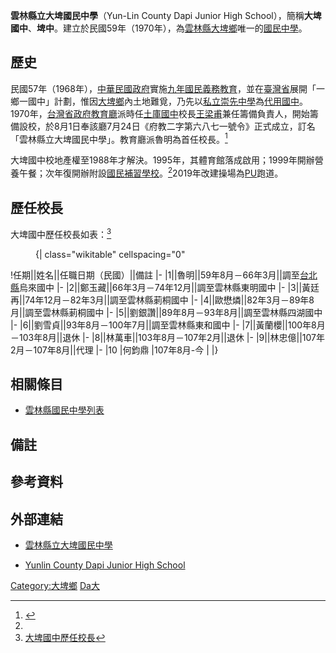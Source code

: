 {{Infobox School
| name = 雲林縣大埤國民中學
| latin_name = Yun-Lin County Dapi Junior High School
| other_name = 大埤國中、埤中
| image = 
| motto = 
| established = 1970年
| type = 縣立[[國民中學|國民中學]]
| district = {{TWN}}[[雲林縣|雲林縣]][[大埤鄉|大埤鄉]]
| grades = 國中三年制
| principal = 何鈞鼎
| sc = 
| cs = 
| faculty = 
| staff = 42人{{noteTag|name=備註|1=2018年6月15日（第46屆畢業典禮）前的資料}}
| students = 225人<ref>[http://www.dpjh.ylc.edu.tw/xoops2/instpage.php?r=1&w=100%&h=800&url=www.dpjh.ylc.edu.tw/dpjhweb/aboutschool/now.htm 雲林縣立大埤國中101學年度第1學期各年級學生人數統計表]</ref>{{noteTag|name=備註2|1=110學年度第1學期的資料}}
| athletics = 
| conference = 
| colors = 
| mascot = 
| magazine = 
| free_label = 班級數
| free_text = 國中一年級3班<br>國中二年級3班<br>國中三年級3班<br>特殊教育班1班{{noteTag|name=備註3|1=2019年9月30日}}
| address = 雲林縣大埤鄉南和村民權路80號
| website = https://dpjh.ylc.edu.tw
}}'''雲林縣立大埤國民中學'''（Yun-Lin County Dapi Junior High School），簡稱'''大埤國中'''、'''埤中'''。建立於民國59年（1970年），為[[雲林縣|雲林縣]][[大埤鄉|大埤鄉]]唯一的[[國民中學|國民中學]]。

== 歷史 ==
民國57年（1968年），[[中華民國政府|中華民國政府]]實施[[臺灣九年國民義務教育|九年國民義務教育]]，並在[[臺灣省|臺灣省]]展開「一鄉一國中」計劃，惟因[[大埤鄉|大埤鄉]]內土地難覓，乃先以[[雲林縣私立崇先高級中學|私立崇先中學]]為[[代用國民中學|代用國中]]。1970年，[[台灣省政府教育廳|台灣省政府教育廳]]派時任[[雲林縣立土庫國民中學|土庫國中]]校長[[王梁甫|王梁甫]]兼任籌備負責人，開始籌備設校，於8月1日奉該廳7月24日《府教二字第六八七一號令》正式成立，訂名「雲林縣立大埤國民中學」。教育廳派魯明為首任校長。<ref>{{Cite web|url=http://www.dpjh.ylc.edu.tw/xoops2/instpage.php?r=1&w=100%25&h=800&url=www.dpjh.ylc.edu.tw/dpjhweb/aboutschool/history/history.htm|title=大埤國中簡史|accessdate=2017-11-19|author=|date=|publisher=大埤國中|language=zh-hant}}</ref>

大埤國中校地產權至1988年才解決。1995年，其體育館落成啟用；1999年開辦營養午餐；次年復開辦附設[[補校|國民補習學校]]。<ref name=":0" />2019年改建操場為[[聚氨酯|PU]]跑道。

== 歷任校長 ==
大埤國中歷任校長如表：<ref name=":0">[http://www.dpjh.ylc.edu.tw/xoops2/instpage.php?r=1&w=100%&h=800&url=www.dpjh.ylc.edu.tw/dpjhweb/aboutschool/major.htm 大埤國中歷任校長]</ref><!--原任校名以任職時校名為主，不需要更為現今名稱-->
:{| class="wikitable" cellspacing="0"
!任期||姓名||任職日期（民國）||備註
|-
|1||魯明||59年8月－66年3月||調至[[台北縣|台北縣]]烏來國中
|-
|2||鄭玉藏||66年3月－74年12月||調至雲林縣東明國中
|-
|3||黃廷再||74年12月－82年3月||調至雲林縣莿桐國中
|-
|4||歐懋燐||82年3月－89年8月||調至雲林縣莿桐國中
|-
|5||劉銀讚||89年8月－93年8月||調至雲林縣四湖國中
|-
|6||劉雪貞||93年8月－100年7月||調至雲林縣東和國中
|-
|7||黃蘭櫻||100年8月－103年8月||退休
|-
|8||林萬車||103年8月－107年2月||退休
|-
|9||林忠億||107年2月－107年8月||代理
|-
|10
|何鈞鼎
|107年8月-今
|
|}

== 相關條目 ==
*[[雲林縣國民中學列表|雲林縣國民中學列表]]

== 備註 ==
{{noteFoot}}

== 參考資料 ==
<references />

== 外部連結 ==
*{{zh-tw}}[http://www.dpjh.ylc.edu.tw/xoops2/ 雲林縣立大埤國民中學]
*{{en}}[http://www.dpjh.ylc.edu.tw/eng/index.htm Yunlin County Dapi Junior High School]
{{雲林縣國民中學}}
[[Category:大埤鄉|Category:大埤鄉]]
[[Category:雲林縣立國民中學|Da大]]